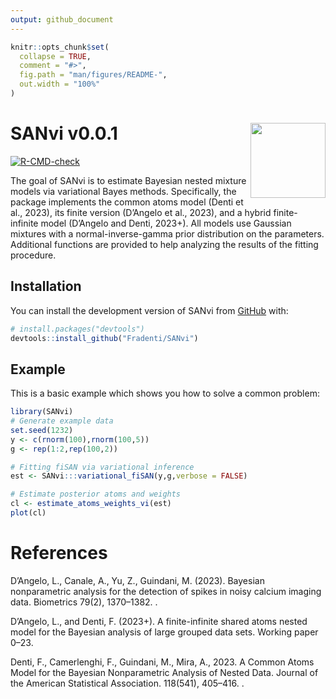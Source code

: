 ```yaml
---
output: github_document
---
```


<!-- README.md is generated from README.Rmd. Please edit that file -->

```r
knitr::opts_chunk$set(
  collapse = TRUE,
  comment = "#>",
  fig.path = "man/figures/README-",
  out.width = "100%"
)
```

# SANvi v0.0.1 <img src="man/figures/sanvi_draft.png" align="right" width="120" />


<!-- badges: start -->
 [![R-CMD-check](https://github.com/Fradenti/SANvi/actions/workflows/R-CMD-check.yaml/badge.svg)](https://github.com/Fradenti/SANvi/actions/workflows/R-CMD-check.yaml)
 <!-- badges: end -->

The goal of SANvi is to estimate Bayesian nested mixture models via variational Bayes methods. Specifically, the package implements the common atoms model (Denti et al., 2023), its finite version (D’Angelo et al., 2023), and a hybrid finite-infinite model (D’Angelo and Denti, 2023+). All models use Gaussian mixtures with a normal-inverse-gamma prior distribution on the parameters. Additional functions are provided to help analyzing the results of the fitting procedure.

## Installation

You can install the development version of SANvi from [GitHub](https://github.com/) with:

``` r
# install.packages("devtools")
devtools::install_github("Fradenti/SANvi")
```

## Example

This is a basic example which shows you how to solve a common problem:

```r
library(SANvi)
# Generate example data
set.seed(1232)
y <- c(rnorm(100),rnorm(100,5))
g <- rep(1:2,rep(100,2))

# Fitting fiSAN via variational inference
est <- SANvi:::variational_fiSAN(y,g,verbose = FALSE)

# Estimate posterior atoms and weights
cl <- estimate_atoms_weights_vi(est)
plot(cl)
```


# References

D’Angelo, L., Canale, A., Yu, Z., Guindani, M. (2023). Bayesian nonparametric analysis for the detection of spikes in noisy calcium imaging data. Biometrics 79(2), 1370–1382. \doi{10.1111/biom.13626}.

D’Angelo, L., and Denti, F. (2023+). A finite-infinite shared atoms nested model for the Bayesian analysis of large grouped data sets. Working paper 0–23.

Denti, F., Camerlenghi, F., Guindani, M., Mira, A., 2023. A Common Atoms Model for the Bayesian Nonparametric Analysis of Nested Data. Journal of the American Statistical Association. 118(541), 405–416. \doi{10.1080/01621459.2021.1933499}.
